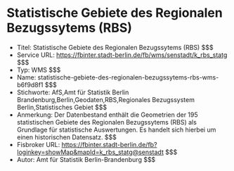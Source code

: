 # Statistische Gebiete des Regionalen Bezugssytems (RBS)
- Titel: Statistische Gebiete des Regionalen Bezugssytems (RBS) $$$
- Service URL: https://fbinter.stadt-berlin.de/fb/wms/senstadt/k_rbs_statg $$$
- Typ: WMS $$$
- Name: statistische-gebiete-des-regionalen-bezugssytems-rbs-wms-b6f9d8f1 $$$
- Stichworte: AfS,Amt für Statistik Berlin Brandenburg,Berlin,Geodaten,RBS,Regionales Bezugssystem Berlin,Statistisches Gebiet $$$
- Anmerkung: Der Datenbestand enthält die Geometrien der 195 statistischen Gebiete des Regionalen Bezugssytems (RBS) als Grundlage für statistische Auswertungen. Es handelt sich hierbei um einen historischen Datensatz. $$$
- Fisbroker URL: https://fbinter.stadt-berlin.de/fb?loginkey=showMap&mapId=k_rbs_statg@senstadt $$$
- Autor: Amt für Statistik Berlin-Brandenburg $$$
